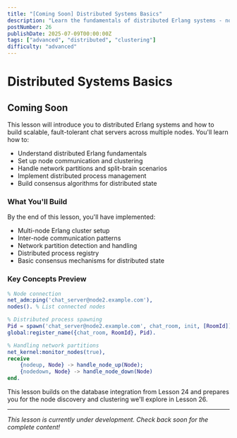 ```yaml
---
title: "[Coming Soon] Distributed Systems Basics"
description: "Learn the fundamentals of distributed Erlang systems - node communication, clustering, and handling network partitions for scalable chat servers"
postNumber: 26
publishDate: 2025-07-09T00:00:00Z
tags: ["advanced", "distributed", "clustering"]
difficulty: "advanced"
---
```


# Distributed Systems Basics

## Coming Soon

This lesson will introduce you to distributed Erlang systems and how to build scalable, fault-tolerant chat servers across multiple nodes. You'll learn how to:

- Understand distributed Erlang fundamentals
- Set up node communication and clustering
- Handle network partitions and split-brain scenarios
- Implement distributed process management
- Build consensus algorithms for distributed state

### What You'll Build

By the end of this lesson, you'll have implemented:

- Multi-node Erlang cluster setup
- Inter-node communication patterns
- Network partition detection and handling
- Distributed process registry
- Basic consensus mechanisms for distributed state

### Key Concepts Preview

```erlang
% Node connection
net_adm:ping('chat_server@node2.example.com'),
nodes(). % List connected nodes

% Distributed process spawning
Pid = spawn('chat_server@node2.example.com', chat_room, init, [RoomId]),
global:register_name({chat_room, RoomId}, Pid).

% Handling network partitions
net_kernel:monitor_nodes(true),
receive
    {nodeup, Node} -> handle_node_up(Node);
    {nodedown, Node} -> handle_node_down(Node)
end.
```

This lesson builds on the database integration from Lesson 24 and prepares you for the node discovery and clustering we'll explore in Lesson 26.

---

_This lesson is currently under development. Check back soon for the complete content!_
